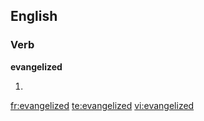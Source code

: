 
==English==

===Verb===
'''evangelized'''

# {{past of|[[evangelize]]}}

[[fr:evangelized]]
[[te:evangelized]]
[[vi:evangelized]]